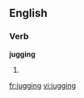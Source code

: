 ==English==

===Verb===
'''jugging'''

# {{present participle of|jug}}

[[fr:jugging]]
[[vi:jugging]]